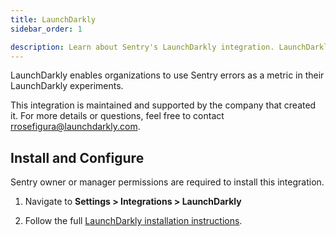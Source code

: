 ```yaml
---
title: LaunchDarkly
sidebar_order: 1

description: Learn about Sentry's LaunchDarkly integration. LaunchDarkly enables organizations to use Sentry errors as a metric in their LaunchDarkly experiments.
---
```


LaunchDarkly enables organizations to use Sentry errors as a metric in their LaunchDarkly experiments.

This integration is maintained and supported by the company that created it. For more details or questions, feel free to contact rrosefigura@launchdarkly.com.

## Install and Configure

<Note>

Sentry owner or manager permissions are required to install this integration.

</Note>

1. Navigate to **Settings > Integrations > LaunchDarkly**

2. Follow the full [LaunchDarkly installation instructions](https://docs.launchdarkly.com/integrations/sentry).
